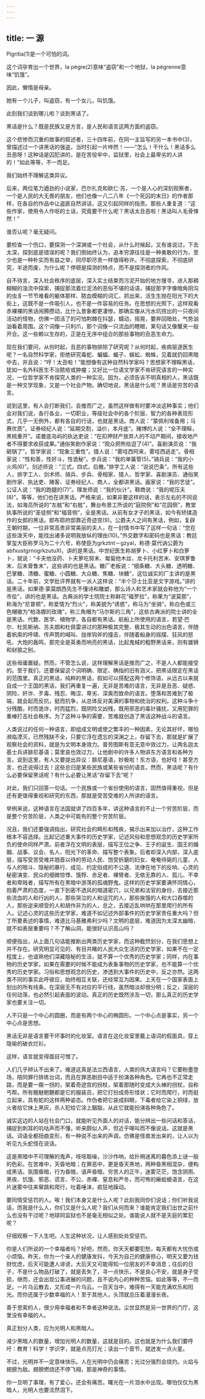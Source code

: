 ```yaml
---
---
---
```

title: 一 源
---





Pigritia(1)是一个可怕的词。

这个词孕育出一个世界，la pègre(2)意味“盗窃”和一个地狱，la pégrenne意味“饥饿”。

因此，懒惰是母亲。

她有一个儿子，叫盗窃，有一个女儿，叫饥饿。

此刻我们谈到哪儿啦？谈到黑话了。

黑话是什么？既是民族又是方言，是人民和语言这两方面的盗窃。

这个悲惨而沉重的故事的叙述者，三十四年前，在同一主旨写的另一本书中(3)，曾描述过一个讲黑话的强盗，当时引起一片哗然！——“怎么！干什么！黑话多么丑恶呀！这种话是囚犯讲的，是在苦役牢中，监狱里，社会上最卑劣的人讲的！”如此等等，不一而足。

我们始终不理解这类异议。

后来，两位笔力遒劲的小说家，巴尔扎克和欧仁·苏，一个是人心的深刻观察者，一个是人民的大无畏的朋友，他们也像一八二八年《一个死囚的末日》的作者那样，在各自的作品中让盗匪自然讲话，这又引起同样的指责。那些人重复道：“这些作家，使用令人作呕的土话，究竟要干什么呢？黑话太丑恶啦！黑话叫人毛骨悚然！”

谁否认呢？毫无疑问。

要检查一个伤口，要探测一个深渊或一个社会，从什么时候起，又有谁说过，下去太深，探到底是错误的呢？我们倒始终认为，追本穷源往往是一种勇敢的行为，至少也是一种朴实而有益之举，同尽职尽责一样值得称许。不彻底探索，不彻底研究，半途而废，为什么呢？停顿是探测的特点，而不是探测者的作风。

自不待言，深入社会秩序的底层，深入实土结束而污泥开始的地方搜寻，进入那稠糊糊的浊流中探索，捕捉那流着烂泥汤的恶俗不堪的话语，捕捉那字字像暗角阴沟的虫豸一节节难看的躯体那样、脓血模糊的词汇，抓出来，活生生抛在阳光下的大街上，这既不是一件吸引人，也不是一件容易的任务。在思想的光照下，这样观看赤裸裸的黑话闹腾攒动，比什么景象都更凄惨。那确实像从污水坑捞出的一只夜间活动的怪物，仿佛一团活了的可怕荆棘在抖瑟，蠕动，摇晃，要奔回暗处，气势汹汹看着周围。这个词像一只利爪，那个词像一只流血的瞎眼，某句话又像蟹夹一般开合。这一些赖以生存的，正是在无序中组合的那些事物的丑恶生命力。

现在我们要问，从何时起，丑恶的事物排除了研究呢？从何时起，疾病驱逐医生呢？一名自然科学家，拒绝研究毒蛇、蝙蝠、蝎子、蜈蚣、蜘蛛，见着就扔回黑暗中去，并且说：“哼！太丑啦！”能想像有这种自然科学家吗？思想家不理睬黑话，犹如一名外科医生不治脓疮或肿瘤；又好比一位语文学家不肯研究语言的一种实况，一位哲学家不肯探究人类的一种实况。因为，必须告诉不明真相的人，黑话既是一种文学现象，又是一个社会产物。确切地说，黑话是什么呢？黑话是穷苦的语言。

说到这里，有人会打断我们，会推而广之，虽然这样做有时要冲淡这种事实；他们会对我们说，各行各业，一切职业，等级社会中的各个阶层、智力的各种表现形式，几乎一无例外，都有各自的行话，也就是黑话。商人说：“蒙佩利埃备用；马赛优质”。证券经纪人说：“延期交割，溢价，本月底”。赌博的人说：“全不理睬，黑桃重开”。诺曼底岛屿的执达吏说：“在扣押财产放弃人的不动产期间，接收地产者不得要求收获成果。”通俗笑剧作家说：“观众把熊给逗了(4)”。喜剧演员说：“我砸锅了”。哲学家说：“现象三重性”。猎人说：“雾哇西阿来，雾哇西逃走”。骨相家说：“性和善，性好斗，性诡秘”。步兵说：“我的单簧管(5)。”骑兵说：“我的小火鸡(6)”。剑述师说：“三式，四式，后撤。”排字工人说：“说说巴条”。所有这些人，排字工人、剑术师、骑兵、步兵、骨相家、猎人、哲学家、喜剧演员、通俗笑剧作家、执达吏、赌客、证券经纪人、商人，全都讲黑话。画家说：“我的艺徒”。公证人说：“我的跑腿的(7)”。理发师说：“我的伙计”。鞋商说：“我的呢压夫(8)”。等等，他们也在讲黑话。严格来说，如果非要这样的话，表示左右的不同说法，如海员所说的“左舷”和“右舷”，舞台布景工所说的“庭院侧”和“花园侧”，教堂执事所说的“圣徒侧”和“福音侧”，全是黑话。从前有女才子的黑话，如今有矫揉造作的女郎的黑话。郎布耶府邸靠近奇迹宫(9)。公爵夫人之间有黑话，例如，复辟王朝时期，一位非常高贵非常美丽的夫人，在一封情书中写了这样一句话：“您在这些泼天中，能找出诸多说明我放纵的理由(10)。”外交数字和密码也是黑话：教廷掌玺大臣称罗马为二十六号，称使臣为grkztnt－gzyal，称德·莫代讷公爵为abfxustgrnogrkzutuXI，讲的是黑话。中世纪医生称胡萝卜、小红萝卜和白萝卜，就说：“卡夫他没药、卜夫萝吃努末、匍匐他木丝、龙卡托利苦末、安琪萝鲁末、后末膏鲁末”，这些讲的也是黑话。糖厂老板说：“细条糖、大头糖、透明糖、巴掌糖、清糖、蜜糖、小圆糖、大众糖、焦糖、块糖”，这位诚实的厂主讲的是黑话。二十年前，文学批评界就有一派人这样说：“半个莎士比亚是文字游戏。”讲的是黑话。如果德·蒙莫朗西先生不懂诗和雕塑，那么诗人和艺术家就会称他为“一个市侩”，讲的也是黑话。古典派的学士院院士称鲜花“福罗拉”，称果为“波莫那”，称海为“尼普顿”，称爱情为“烈火”，称美貌为“诱惑”，称马为“坐骑”，称白色或三色帽徽为“柏洛娜的玫瑰”，称三角帽为“马尔斯的三角”，这些古典派的院士讲的全是黑话。代数、医学、植物学，各自都有黑话。航船上所使用的语言，若望·巴尔、杜凯斯纳、苏夫朗和杜佩雷讲过的那种极其完整、极其生动的出色语言，伴随着帆索的呼啸、传声筒的喊叫、拢岸钩斧的撞击，伴随着船身的摇摆、狂风的怒吼、大炮的轰鸣，那完全是英勇而响亮的黑话，比起鬼蜮的粗野黑话来，则有雄狮和豺狼之别。

这些毋庸置疑。然而，不管怎么说，这样理解黑话是推而广之，不是人人都能接受的。至于我们，还要保留这个词明确、限定、确指的旧有涵义，把黑话限定在黑话的范围里。真正的黑话，纯粹的黑话，假如可以搭配这两个修饰语，从远古以来就自成一个王国的黑话，我们再重复一遍，无非是苦难的语言，无非是丑恶、疑惑、阴险、奸诈、歹毒、残忍、晦涩、卑劣、深奥而致命的语言。堕落和苦难到了极端，就会起而反抗，挺而抗争，从总体反对美满的事物和统治的权利。这种斗争十分残酷，时而诡诈，时而猛烈，既阴险又凶残，既用邪恶的毒针骚扰，又用犯罪的重棒打击社会秩序。为了这种斗争的需要，苦难就创造了黑话这种战斗的语言。

人类说过的任何一种语言，即组成文明或使之繁丰的一种因素，无论其好坏，哪怕濒临湮灭，已然残缺不全，只要它浮在遗忘的深渊之上，存留下去，那就是扩展了观察社会的资料，就是为文明本身效力。普劳图斯有意无意中效过力，让两名迦太基士兵讲腓尼基语；莫里哀也效过力，让他剧中的许多人物讲东方语言和各种方言。说到这里，有人又要提出异议：腓尼基语，妙极啦！东方语，也好哇！甚至方言，也还说得过去！这些总归是某些民族或某些省份的语言。然而，黑话呢？有什么必要保留黑话呢？有什么必要让黑话“存留下去”呢？

对此，我们只回答一句话。一个民族或一个省份使用的语言，固然值得重视，但是还有更值得重视和研究的东西，那就是受苦受难的人所讲的语言。

举例来说，这种语言在法国就讲了四百多年，讲这种语言的不止一个穷苦阶层，而是整个穷苦阶层，人类之中可能有的整个穷苦阶层。

况且，我们还要强调指出，研究社会的畸形和残疾，揭示出来加以治疗，这种工作根本不容选择。比起记述重大事件的历史学家，记述风俗和思想观念的历史学家所负的使命同样严肃。前者浮在文明的表层，描写王位之争、王子的诞生、国王的婚姻、战事、议会、名人、阳光下的革命、描写整个表象。后者却深入内部，深入底层，描写受苦受难并翘首以待的劳动人民、饱受折磨的妇女、奄奄待毙的儿童、人与人的暗斗、隐秘的暴行、成见、约定俗成的不公道、法律在地下的反响、心灵的秘密演变、民众的细微惊悸、饿殍、赤足者、裸臂者、无依无靠的人、孤儿、不幸者和卑贱者，描写所有在黑暗中游荡的孤魂野鬼。这样的历史学家要满怀同情心，抱着严肃的态度，一直下到密不透风的暗道密穴，以兄弟和法官的身份，去接近那些流血的人和行凶的人，那些哭泣的人和诅咒的人，那些挨饿的人和大口吞噬的人，那些逆来顺受的人和胡作非为的人，总之，去接近乱哄哄在那里爬行的所有人。记述心灵的这些历史学家，难道不如记述外部事件的历史学家责任重大吗？但丁所要表述的事情，难道比马基雅弗利少吗？文明的底层，难道因为太深太幽暗，就不如表层重要吗？不了解山洞，能很好认识高山吗？

顺便指出，从上面几句话能推断出两类历史学家，而这种截然划分，在我们思想上并不存在。研究明显可见的、有目共睹的人民大众生活的历史学家，如果不在一定程度上，也谙熟他们深藏隐秘的生活，就不算一个优秀的历史学家；同样，内在事物的历史学家，如果在需要的时候不能成为表象事物的历史学家，也不能算一个优秀的历史学家。习俗和思想观念的历史，渗透到大事件的历史中，反之亦然。这两类不同的事实此呼彼应，始终相互关联，还经常互为因果。上天在一个国家表面上划出的所有线条，在深层无不有对应的平行线，虽然暗淡却很分明；反之，深层的任何动荡，也必然引起表面的波动。真正的历史既然涉及一切，那么真正的历史学家也要关注一切。

人不只是一个中心的圆圈，而是有两个中心的椭圆形。一个中心点是事实，另一个中心点是思想。

黑话无非是语言要干坏事时的化妆室。语言在这化妆室里戴上语词的假面具，穿上隐喻的破衣烂衫。

这样，语言就变得面目可憎了。

人们几乎辨认不出来了。难道这真是法兰西语言，人类的伟大语言吗？它要粉墨登场，陪同罪行排练台词，而且在罪恶剧目中适于扮演各种角色。它再也不正常走路，而是要一瘸一拐的，架着奇迹宫的拐杖，架着那随时变成大头棒的拐杖，自称丐帮。所有魑魅魍魉都是它的服装员，把它打扮成奇形怪状；它时而爬行，时而挺立起来，具有蛇的这样两种姿态。作伪者把它装成斜眼，下毒者给它染上铜绿，放火者给它抹上黑灰，杀人犯给它涂上胭脂，从此它就能扮演各种角色了。

诚实这边的人站在社会门口，就能听见外面人的对话，能分辨出一些问话和答话，捕捉到刺耳的叽咕声而不懂，听来颇似人声，但近乎嗥叫而不像说话。这就是黑话。词语全都扭曲变形，有一种说不出来的声调，仿佛是怪兽发出来的，让人以为听见九头蛇怪在说话。

这是黑暗中不可理解的鬼声，吱吱聒噪，沙沙作响，给扑朔迷离的暮色添上谜一般的色彩。在苦难中，天昏地暗；在罪恶中，更是昏天黑地，两种昏黑相混杂，便构成黑话。氛围昏暗，行为昏暗，语声昏暗。穷苦人的正午，迷雾茫茫，饱含阴雨、黑夜、饥饿、邪恶、谎言、不公、赤裸、窒息和严冬，而可怖的癞蛤蟆语言，在这片迷雾中往来窜跳和爬行，吐着唾沫，疯狂地躁动。

要同情受惩罚的人。唉！我们本身又是什么人呢？此刻我同你们说话；你们听我说话，而我是什么人，你们又是什么人呢？我们从何而来？谁能肯定我们出世之前什么也没有干过呢？地球同监狱也不是毫无相似之处。谁能说人就不是天庭的累犯呢？

仔细观察一下人生吧。人生这种状况，让人感到处处受惩罚。

你是人们所说的一个幸福者吗？好吧，然而，你天天都要犯愁，每天都有大忧伤或小烦恼。昨天，你为一个亲人的健康发抖，今天为自己的健康担心，明天又要为钱财忧虑，后天可能遭人诽谤，大后天又可能得知一位朋友的不幸消息；往后的日子，不是什么物品打破了，就是丢失了，寻一点快乐，不是良心不安，就是身子受损，继而，还会出现公事进展的问题，且不说内心的种种苦恼。如此等等，不一而足。一片乌云散去，又形成一片乌云。一百天当中，难得有一天能充满欢乐和阳光。而你还属于少数幸福的人！至于其他人，头顶就总压着漫漫长夜。

善于思索的人，很少用幸福者和不幸者这种说法。尘世显然是另一世界的门厅，这里没有幸福的人。

真正划分人类，应为光明人和黑暗人。

减少黑暗人的数量，增加光明人的数量，这就是目的。这也就是为什么我们要呼吁：教育！科学！学识字，就是点亮灯光；读出一个音节，就迸发一点火星。

不过，光明并不一定意味快乐。人在光明中仍会痛苦；光过分强烈会烧灼。火焰与翅膀为敌。翅膀燃烧还不停飞翔，那是神奇的事情。

你一旦明了事理，有了爱心，还会有痛苦。曙光在一片泪水中出现。哪怕仅仅为黑暗人，光明人也要泫然泪下。